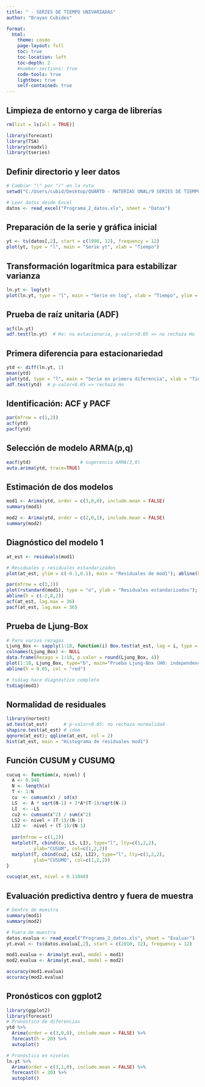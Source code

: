 ```yaml
---
title: " - SERIES DE TIEMPO UNIVARIADAS"
author: "Brayan Cubides"

format:
  html:
    theme: cosmo
    page-layout: full
    toc: true
    toc-location: left
    toc-depth: 2
    #number-sections: true
    code-tools: true
    lightbox: true
    self-contained: true   
---
```


## Limpieza de entorno y carga de librerías

```r
rm(list = ls(all = TRUE))

library(forecast)
library(TSA)
library(readxl)
library(tseries)
```

## Definir directorio y leer datos

```r
# Cambiar "\" por "/" en la ruta
setwd("C:/Users/cubid/Desktop/QUARTO - MATERIAS UNAL/9 SERIES DE TIEMPO/Lesson04")

# Leer datos desde Excel
datos <- read_excel("Programa_2_datos.xls", sheet = "Datos")
```

## Preparación de la serie y gráfica inicial

```r
yt <- ts(datos[,2], start = c(1998, 12), frequency = 12)
plot(yt, type = "l", main = "Serie yt", xlab = "Tiempo")
```

## Transformación logarítmica para estabilizar varianza

```r
ln.yt <- log(yt)
plot(ln.yt, type = "l", main = "Serie en log", xlab = "Tiempo", ylim = c(3.5,5))
```

## Prueba de raíz unitaria (ADF)

```r
acf(ln.yt)
adf.test(ln.yt)  # Ho: no estacionaria, p-valor>0.05 => no rechaza Ho
```

## Primera diferencia para estacionariedad

```r
ytd <- diff(ln.yt, 1)
mean(ytd)
plot(ytd, type = "l", main = "Serie en primera diferencia", xlab = "Tiempo", ylim = c(-0.08,0.08))
adf.test(ytd)  # p-valor<0.05 => rechaza Ho
```

## Identificación: ACF y PACF

```r
par(mfrow = c(1,2))
acf(ytd)
pacf(ytd)
```

## Selección de modelo ARMA(p,q)

```r
eacf(ytd)                  # sugerencia ARMA(3,0)
auto.arima(ytd, trace=TRUE)
```

## Estimación de dos modelos

```r
mod1 <- Arima(ytd, order = c(3,0,0), include.mean = FALSE)
summary(mod1)

mod2 <- Arima(ytd, order = c(2,0,1), include.mean = FALSE)
summary(mod2)
```

## Diagnóstico del modelo 1

```r
at_est <- residuals(mod1)

# Residuales y residuales estandarizados
plot(at_est, ylim = c(-0.1,0.1), main = "Residuales de mod1"); abline(h=0)

par(mfrow = c(3,1))
plot(rstandard(mod1), type = "o", ylab = "Residuales estandarizados"); 
abline(h = c(-2,0,2))
acf(at_est, lag.max = 36)
pacf(at_est, lag.max = 36)
```

## Prueba de Ljung-Box

```r
# Para varios rezagos
Ljung_Box <- sapply(1:18, function(i) Box.test(at_est, lag = i, type = "Ljung")$p.value)
colnames(Ljung_Box) <- NULL
data.frame(Rezago = 1:18, p.valor = round(Ljung_Box, 4))
plot(1:18, Ljung_Box, type="b", main="Prueba Ljung-Box (H0: independencia)", ylim=c(0,1))
abline(h = 0.05, col = "red")
```

```r
# tsdiag hace diagnóstico completo
tsdiag(mod1)
```

## Normalidad de residuales

```r
library(nortest)
ad.test(at_est)      # p-valor>0.05: no rechaza normalidad
shapiro.test(at_est) # idem
qqnorm(at_est); qqline(at_est, col = 2)
hist(at_est, main = "Histograma de residuales mod1")
```

## Función CUSUM y CUSUMQ

```r
cucuq <- function(x, nivel) {
  A <- 0.948
  N <- length(x)
  T <- 1:N
  cu  <- cumsum(x) / sd(x)
  LS  <- A * sqrt(N-1) + 2*A*(T-1)/sqrt(N-1)
  LI  <- -LS
  cu2 <- cumsum(x^2) / sum(x^2)
  LS2 <- nivel + (T-1)/(N-1)
  LI2 <- -nivel + (T-1)/(N-1)
  
  par(mfrow = c(1,2))
  matplot(T, cbind(cu, LS, LI), type="l", lty=c(1,2,2),
          ylab="CUSUM", col=c(1,2,2))
  matplot(T, cbind(cu2, LS2, LI2), type="l", lty=c(1,2,2),
          ylab="CUSUMQ", col=c(1,2,2))
}

cucuq(at_est, nivel = 0.11848)
```

## Evaluación predictiva dentro y fuera de muestra

```r
# Dentro de muestra
summary(mod1)
summary(mod2)

# Fuera de muestra
datos.evalua <- read_excel("Programa_2_datos.xls", sheet = "Evaluar")
yt.eval <- ts(datos.evalua[,2], start = c(2010, 12), frequency = 12)

mod1.evalua <- Arima(yt.eval, model = mod1)
mod2.evalua <- Arima(yt.eval, model = mod2)

accuracy(mod1.evalua)
accuracy(mod2.evalua)
```

## Pronósticos con ggplot2

```r
library(ggplot2)
library(forecast)
# Pronóstico de diferencias
ytd %>%
  Arima(order = c(3,0,0), include.mean = FALSE) %>%
  forecast(h = 20) %>%
  autoplot()

# Pronóstico en niveles
ln.yt %>%
  Arima(order = c(3,1,0), include.mean = FALSE) %>%
  forecast(h = 20) %>%
  autoplot()
```
